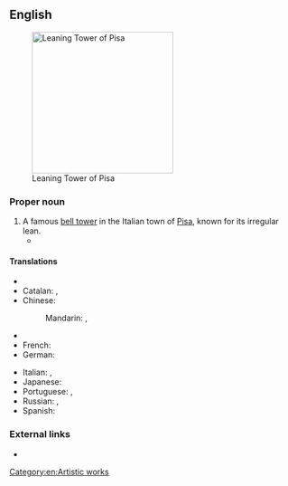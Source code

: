 ==English==
[[File:Leaning Tower of Pisa (1).jpg|thumb|250px|upright|Leaning Tower of Pisa]]

===Proper noun===
{{en-proper noun|sg=[[leaning|Leaning]] [[tower|Tower]] of [[Pisa]]}}

# A famous [[bell tower]] in the Italian town of [[Pisa]], known for its irregular lean.
#* {{quote-news
|year=2012
|date=May 20
|author=Nathan Rabin
|title=TV: Review: THE SIMPSONS (CLASSIC): “Marge Gets A Job” (season 4, episode 7; originally aired 11/05/1992)
|work=The Onion AV Club
|url=http://www.avclub.com/articles/marge-gets-a-job,73723/
|page=
|passage=“Marge Gets A Job” opens with the foundation of the Simpson house tilting perilously to one side, making the family homestead look like the suburban equivalent of the '''Leaning Tower Of Pisa'''. }}

====Translations====
{{trans-top|the tower}}
* {{trreq|Arabic}}
* Catalan: {{t-|ca|Torre de Pisa|f}}, {{t-|ca|Torre inclinada de Pisa|f}}
* Chinese: 
*: Mandarin: {{t|cmn|比薩斜塔|sc=Hani}}, {{t|cmn|比萨斜塔|tr=Bǐsà Xiétǎ|sc=Hani}}
* {{trreq|Finnish}}
* French: {{t|fr|tour penchée de Pise|f}}
* German: {{t-|de|Schiefer Turm von Pisa|m}}
{{trans-mid}}
* Italian: {{t-|it|torre pendente di Pisa|f}}, {{t-|it|torre pendente|f}}
* Japanese: {{t|ja|ピサの斜塔|tr=Pisa no shatō|sc=Jpan}}
* Portuguese: {{t-|pt|Torre de Piza|f}}, {{t-|pt|Torre Pendente de Piza|f}}
* Russian: {{t|ru|Пизанская башня|f|tr=Pizánskaja bášnja|sc=Cyrl}} {{qualifier|tower of Pisa}}, {{t|ru|Падающая башня|f|tr=Pádajuščaja bášnja|sc=Cyrl}} {{qualifier|falling tower}}
* Spanish: {{t|es|Torre inclinada de Pisa|f}}
{{trans-bottom}}

===External links===
* {{pedia}}

[[Category:en:Artistic works]]